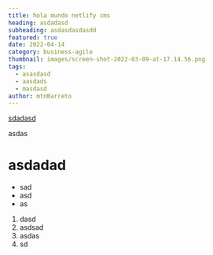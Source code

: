 ```yaml
---
title: hola mundo netlify cms
heading: asdadasd
subheading: asdasdasdasdd
featured: true
date: 2022-04-14
category: business-agile
thumbnail: images/screen-shot-2022-03-09-at-17.14.56.png
tags:
  - asasdasd
  - aasdads
  - masdasd
author: mtnBarreto
---
```

[sdadasd](xmartlabs.com)

[](xmartlabs.com)asdas

# asdadad



* sad
* asd
* as

1. dasd
2. asdsad
3. asdas
4. sd